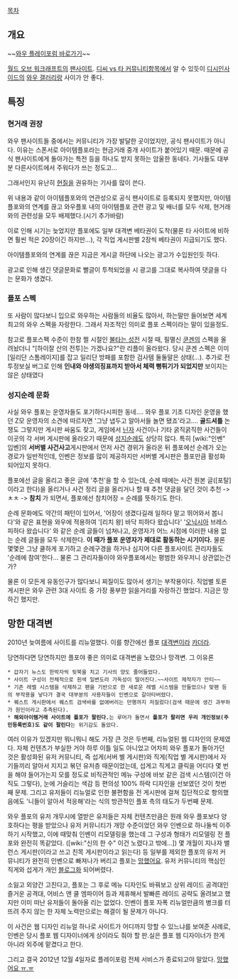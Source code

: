 [[목차]]
== 개요 ==
~~[http://wow.playforum.net/ 와우 플레이포럼 바로가기]~~

[[월드 오브 워크래프트]]의 [[팬사이트]]. [[디씨 vs 타 커뮤니티]]항목에서 알 수 있듯이 [[디시인사이드]]의 [[와우 갤러리]]랑 사이가 안 좋다.

== 특징 ==
=== 현거래 권장 ===
와우 팬사이트들 중에서는 커뮤니티가 가장 발달한 곳이었지만, 공식 팬사이트가 아니다. 이유는 스폰서로 아이템플포라는 현금거래 중개 사이트가 붙어있기 때문. 때문에 공식 팬사이트에게 돌아가는 특전 등을 하나도 받지 못하는 암울한 동네다. 기사들도 대부분 다른사이트에서 주워다가 쓰는 정도고...

그래서인지 유난히 [[현질]]을 권유하는 기사를 많이 쓴다.

위 내용과 같이 아이템플포와의 연관성으로 공식 팬사이트로 등록되지 못했지만, 아이템플포와의 연계를 끊고 와우플포 내의 아이템플포 관련 광고 및 배너를 모두 삭제, 현거래와의 관련성을 모두 배제했다.(시기 추가바람)

이로 인해 시기는 늦었지만 플포에도 일부 대격변 베타권이 도착(물론 타 사이트에 비하면 훨씬 적은 20장이긴 하지만...), 각 직업 게시판별 2장씩 베타권이 지급되기도 했다.

아이템플포와의 연계를 끊은 지금은 게시글 하단에 나오는 광고가 수입원인듯 하다.

광고로 인해 생긴 댓글문화로 뻘글이 투척되었을 시 광고를 그대로 복사하여 댓글을 다는 문화가 생겼다.

=== 플포 스펙 ===
또 사람이 많다보니 입으로 와우하는 사람들의 비율도 많아서, 하는말만 들어보면 세계 최고의 와우 스펙을 자랑한다. 그래서 자조적인 의미로 플포 스펙이라는 말이 있을정도.

참고로 플포스펙 수준이 한참 쩔 시절인 [[불타는 성전]] 시절 때, 필멸신 [[쿤겐]]의 스펙을 올려놨더니 "[하이잘 산의 전투]는 가겠나요?"란 리플이 올라왔다. 당시 쿤겐 스펙은 이미 [일리단 스톰레이지]를 잡고 일리단 방패를 포함한 검사템 둘둘말은 상태(...). 추가로 전투정보실 버그로 인해 '''인내와 야생의징표까지 받아서 체력 뻥튀기가 되었지만''' 보이지는 않은 상태였다

=== 성지순례 문화 ===
사실 와우 플포는 운영자들도 포기하다시피한 동네.... 와우 플포 기초 디자인 운영을 했던 Z모 운영자의 소견에 따르자면 '그냥 냅두고 알아서들 놀면 됐죠'라고.... '''골드셔틀''' 논쟁도 그렇지만 게시판 싸움도 잦고, 게임에서 [[닌자]] 사건이나 기타 굵직굵직한 사건들이 이곳의 각 서버 게시판에 올라오기 때문에 [[성지순례]]도 상당히 많다. 특히 [wiki:"인벤" 입벤]의 '''서버별 사건사고'''게시판에서 먼저 사건 경위가 올라온 뒤 플포에선 순례가 오는 경로가 일반적인데, 인벤은 정보를 많이 제공하지만 서버별 게시판은 플포만큼 활성화 되어있지 못하다.

플포에선 글을 올리고 좋은 글에 '추천'을 할 수 있는데, 순례 때에는 사건 원본 글([포탈]이라고 한다)을 올리거나 사건 정리 글을 올리거나 할 때 추천 댓글을 달던 것이 추천 -> ㅊㅊ -> '''참치''' 가 되면서, 플포에선 참치어장 = 순례를 뜻하기도 한다.

순례 문화에도 약간의 패턴이 있어서, '어장이 생겼다길래 일하다 말고 뛰어와서 봅니다'와 같은 표현을 와우에 적용하여 '[리치 왕] 바닥 피하다 왔습니다' '[[오닉시아]] 브레스 피하다 왔습니다' 와 같은 순례 글들이 넘쳐나고, 운영자가 어느 시점에 이러한 내용 없는 순례 글들을 모두 삭제한다. '''이 때가 플포 운영자가 제대로 활동하는 시기이다.''' 물론 몇몇은 그냥 쿨하게 포기하고 순례구경을 하거나 심지어 다른 플포사이트 관리자들도 '순례에 참여'한다... 물론 그 관리자들이야 와우플포에서는 평범한 와우저니 상관없는건가?

물론 이 모든게 유동인구가 많다보니 찌질이도 많아서 생기는 부작용이다. 직업별 토론 게시판은 와우 관련 3대 사이트 중 가장 풍부한 읽을거리를 자랑하긴 했었다. 지금은 망하긴 했지만.

== 망한 대격변 ==
2010년 늦여름에 사이트를 리뉴얼했다. 이를 향간에선 플포 [[대격변]]이라 [[카더라]].

당연하다면 당연하지만 플포야 좋은 의미로 대격변을 노렸으나 망격변. 그 이유론

 * 갑자기 뉴스도 한박자씩 뒷북을 치고 기사의 양도 줄어들었다.
 * 사이트 구성이 전체적으로 흰색 일변도라 가독성이 떨어진다.~~사이트 제작자가 안티~~ 
 * 기존 레벨 시스템을 삭제하고 팬을 기반으로 한 새로운 레벨 시스템을 만들었으나 맞팬 등의 부작용을 낳다가 결국 대부분의 사용자들이 인벤으로 갈아타버렸다.
 * 퀘스트 게시판에서 퀘스트 검색바를 없애버리는 만행까지 저질렀다(검색 때문에 생긴 과부하가 원인이라고 추측된다). 
 * '''해외아이템거래 사이트에 플포가 팔린다.'''는 루머가 돌면서 '''플포가 팔리면 우리 개인정보(주민등록번호)도 같이 팔린다'''는 위기감도 돌았다.

여러 이유가 있겠지만 뭐니뭐니 해도 가장 큰 것은 두번째, 리뉴얼된 웹 디자인의 문제였다. 자체 컨텐츠가 부실한 거야 하루 이틀 일도 아니었고 어차피 와우 플포가 돌아가던 것은 활성화된 유저 커뮤니티, 즉 섭게(서버 별 게시판)와 직게(직업 별 게시판)에서 자기들끼리 알아서 지지고 볶던 유저층 때문이었는데, 섭게고 직게고 클릭을 어디다 몇 번을 해야 들어가는지 모를 정도로 비직관적인 메뉴 구성에 바보 같은 검색 시스템(이건 아직도 그렇다), 눈에 거슬리는 색감 등 편의성 100% 하락 디자인을 선보였던 것이 첫번째 문제. 그리고 유저들이 리뉴얼로 인한 불편함을 전 게시판에 걸쳐 집단적으로 항의했음에도 '니들이 알아서 적응해'라는 식의 방관적인 플포 측의 태도가 두번째 문제.

와우 플포의 유저 개무시에 열받은 유저들은 자체 컨텐츠만큼은 원래 와우 플포보다 양호하다는 평을 받았으나 유저 커뮤니티가 개망 수준이었던 와우 인벤으로 하나둘씩 이주하기 시작했고, 이에 때맞춰 인벤이 리모델링을 했는데 그 구성과 형태가 리모델링 전 플포와 완전히 똑같았다. ([wiki:"신의 한 수" 이건 노렸다고 밖에...]) 몇 개월이 지나자 밸런스 게시판(이라고 쓰고 친목 게시판이라고 읽는다) 등 일부를 제외한 플포의 유저 커뮤니티가 완전히 인벤으로 빠져나가 버리고 플포는 [[망했어요]]. 유저 커뮤니티의 핵심인 직게와 섭게가 개인 [[블로그]]화 되어버렸다.

소잃고 외양간 고친다고, 플포는 그 후로 메뉴 디자인도 바꿔보고 상위 레이드 공격대인 즐거운 공격대, 어비스 앤 쿨 엠파이어 등과 제휴해서 발빠른 레이드 공략도 올려보고 했지만 이미 떠난 유저들이 돌아올 리는 없었다. 인벤이 플포 자폭 리뉴얼만큼의 병크를 터뜨려 주지 않는 한 자체 노력만으로는 해결이 될 문제가 아니다.

이 사건은 웹 디자인 리뉴얼 하나로 사이트가 어디까지 망할 수 있느냐를 보여준 사례로, 인벤은 당시 플포 웹 디자이너에게 상이라도 줘야 할 판.실은 플포 웹 디자이너가 한게 아니라 외주에 맡겼다고 한다.


그리고 결국 2012년 12월 4일자로 플레이포럼 전체 서비스가 종료되고야 말았다.
[http://bbs2.ruliweb.daum.net/gaia/do/ruliweb/default/pc/27/read?bbsId=G003&itemId=7&articleId=951805 망했어요 ㅠ.ㅠ]
